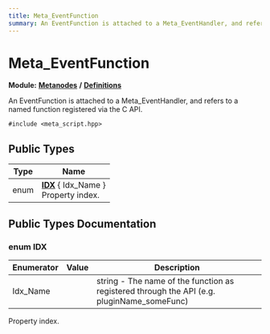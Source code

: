 ```yaml
---
title: Meta_EventFunction
summary: An EventFunction is attached to a Meta_EventHandler, and refers to a named function registered via the C API. 
---
```


# Meta_EventFunction

**Module:** **[Metanodes](../../modules/metanodes/index.mdx)** **/** **[Definitions](../../modules/metanodes/definitions.mdx)**

An EventFunction is attached to a Meta_EventHandler, and refers to a named function registered via the C API. 

`#include <meta_script.hpp>`

## Public Types

| Type           | Name           |
| -------------- | -------------- |
| enum| **[IDX](#enum-idx)** \{ Idx_Name \}<br />Property index.  |

## Public Types Documentation

### enum IDX

| Enumerator | Value | Description |
| ---------- | ----- | ----------- |
| Idx_Name | | string - The name of the function as registered through the API (e.g. pluginName_someFunc)   |

Property index. 
